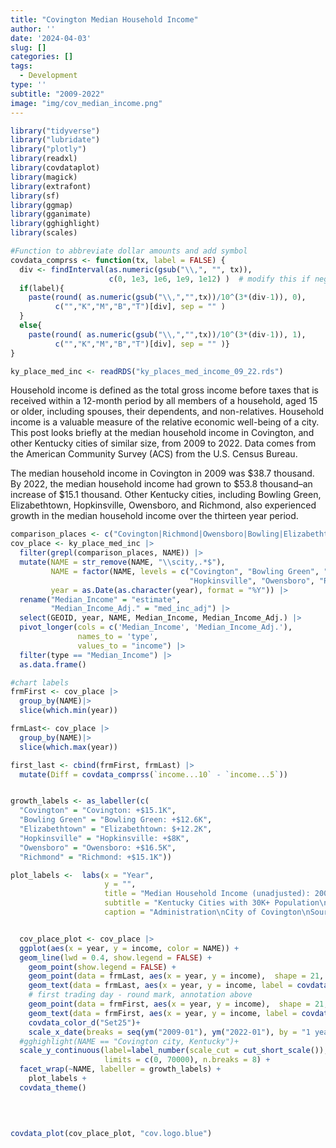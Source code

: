 ```yaml
---
title: "Covington Median Household Income"
author: ''
date: '2024-04-03'
slug: []
categories: []
tags:
  - Development
type: ''
subtitle: "2009-2022"
image: "img/cov_median_income.png"
---
```



```r

library("tidyverse")
library("lubridate")
library("plotly")
library(readxl)
library(covdataplot)
library(magick)
library(extrafont)
library(sf)
library(ggmap)
library(gganimate)
library(gghighlight)
library(scales)

#Function to abbreviate dollar amounts and add symbol
covdata_comprss <- function(tx, label = FALSE) { 
  div <- findInterval(as.numeric(gsub("\\,", "", tx)), 
                      c(0, 1e3, 1e6, 1e9, 1e12) )  # modify this if negative numbers are possible
  if(label){
    paste(round( as.numeric(gsub("\\,","",tx))/10^(3*(div-1)), 0), 
          c("","K","M","B","T")[div], sep = "" )
  }
  else{
    paste(round( as.numeric(gsub("\\,","",tx))/10^(3*(div-1)), 1), 
          c("","K","M","B","T")[div], sep = "" )}
}

ky_place_med_inc <- readRDS("ky_places_med_income_09_22.rds")


```



Household income is defined as the total gross income before taxes that is received within a 12-month period by all members of a household, aged 15 or older, including spouses, their dependents, and non-relatives. Household income is a valuable measure of the relative economic well-being of a city.  This post looks briefly at the median household income in Covington, and other Kentucky cities of similar size, from 2009 to 2022.  Data comes from the American Community Survey (ACS) from the U.S. Census Bureau.

The median household income in Covington in 2009 was $38.7 thousand.  By 2022, the median household income had grown to $53.8 thousand--an increase of $15.1 thousand.  Other Kentucky cities, including Bowling Green, Elizabethtown, Hopkinsville, Owensboro, and Richmond, also experienced growth in the median household income over the thirteen year period.    


```r

comparison_places <- c("Covington|Richmond|Owensboro|Bowling|Elizabethtown|Hopkinsville")
cov_place <- ky_place_med_inc |>
  filter(grepl(comparison_places, NAME)) |>
  mutate(NAME = str_remove(NAME, "\\scity,.*$"),
         NAME = factor(NAME, levels = c("Covington", "Bowling Green", "Elizabethtown", 
                                        "Hopkinsville", "Owensboro", "Richmond")),
         year = as.Date(as.character(year), format = "%Y")) |>
  rename("Median_Income" = "estimate",
         "Median_Income_Adj." = "med_inc_adj") |>
  select(GEOID, year, NAME, Median_Income, Median_Income_Adj.) |>
  pivot_longer(cols = c('Median_Income', 'Median_Income_Adj.'),
               names_to = 'type',
               values_to = "income") |>
  filter(type == "Median_Income") |>
  as.data.frame()

#chart labels  
frmFirst <- cov_place |>
  group_by(NAME)|>
  slice(which.min(year))

frmLast<- cov_place |>
  group_by(NAME)|>
  slice(which.max(year))

first_last <- cbind(frmFirst, frmLast) |>
  mutate(Diff = covdata_comprss(`income...10` - `income...5`))


growth_labels <- as_labeller(c(
  "Covington" = "Covington: +$15.1K",
  "Bowling Green" = "Bowling Green: +$12.6K",
  "Elizabethtown" = "Elizabethtown: $+12.2K",
  "Hopkinsville" = "Hopkinsville: +$8K",
  "Owensboro" = "Owensboro: +$16.5K",
  "Richmond" = "Richmond: +$15.1K"))

plot_labels <-  labs(x = "Year", 
                     y = "", 
                     title = "Median Household Income (unadjusted): 2009 - 2022",
                     subtitle = "Kentucky Cities with 30K+ Population\n",
                     caption = "Administration\nCity of Covington\nSource: US Census ACS | CovData | 2024")


  cov_place_plot <- cov_place |>
  ggplot(aes(x = year, y = income, color = NAME)) +
  geom_line(lwd = 0.4, show.legend = FALSE) +
    geom_point(show.legend = FALSE) +
    geom_point(data = frmLast, aes(x = year, y = income),  shape = 21, fill = "white", size = 1.7, stroke = 1.7, show.legend = FALSE) +
    geom_text(data = frmLast, aes(x = year, y = income, label = covdata_comprss(income)), size = 3.2, vjust = -1.5, hjust = 0.9, show.legend = FALSE) +
    # first trading day - round mark, annotation above
    geom_point(data = frmFirst, aes(x = year, y = income),  shape = 21, fill = "white", size = 1.7, stroke = 1.7, show.legend = FALSE) +
    geom_text(data = frmFirst, aes(x = year, y = income, label = covdata_comprss(income)), size = 3.2, vjust = 2.5, hjust = -0.01,  show.legend = FALSE) +
    covdata_color_d("Set25")+
    scale_x_date(breaks = seq(ym("2009-01"), ym("2022-01"), by = "1 year"), date_labels = "%y")+
  #gghighlight(NAME == "Covington city, Kentucky")+
  scale_y_continuous(label=label_number(scale_cut = cut_short_scale()),
                     limits = c(0, 70000), n.breaks = 8) +
  facet_wrap(~NAME, labeller = growth_labels) +
    plot_labels +
  covdata_theme()

 

 
covdata_plot(cov_place_plot, "cov.logo.blue")
 



```
